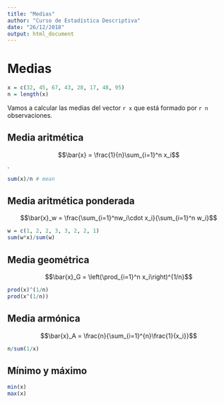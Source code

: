 ```yaml
---
title: "Medias"
author: "Curso de Estadística Descriptiva"
date: "26/12/2018"
output: html_document
---
```


# Medias

```r
x = c(32, 45, 67, 43, 28, 17, 48, 95)
n = length(x)
```

Vamos a calcular las medias del vector `r x` que está formado por `r n` observaciones.

## Media aritmética

$$\bar{x} = \frac{1}{n}\sum_{i=1}^n x_i$$.

```r
sum(x)/n # mean
```


## Media aritmética ponderada

$$\bar{x}_w = \frac{\sum_{i=1}^nw_i\cdot x_i}{\sum_{i=1}^n w_i}$$

```r
w = c(1, 2, 2, 3, 3, 2, 2, 1)
sum(w*x)/sum(w)
```


## Media geométrica

$$\bar{x}_G = \left(\prod_{i=1}^n x_i\right)^{1/n}$$

```r
prod(x)^(1/n)
prod(x^(1/n))
```

## Media armónica

$$\bar{x}_A = \frac{n}{\sum_{i=1}^{n}\frac{1}{x_i}}$$

```r
n/sum(1/x)
```

## Mínimo y máximo

```r
min(x)
max(x)
```

